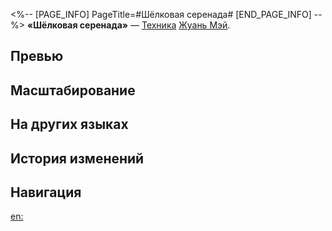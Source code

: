 <%-- [PAGE_INFO]
PageTitle=#Шёлковая серенада#
[END_PAGE_INFO] --%>
{{Навык Инфобокс
|Название         = Шёлковая серенада
|Изображение      = Навык Шёлковая серенада.png
|Персонаж         = Жуань Мэй
|Тип              = Техника
|Тэг              = Усиление
|УронСтойк        = 
|ЭнергияГен       = 
|Энергия          = 
|Длительность     = 
|Описание         = После использования техника даёт статус Шёлковая серенада. В начале следующего боя навык персонажа активируется автоматически 1 раз. Активация этого эффекта не расходует очки навыков.<br />Пока у Жуань Мэй есть статус Шёлковая серенада в Виртуальной вселенной и Расходящейся вселенной, союзники, которые начинают бой с атаки противника, будут считаться начавшими бой с атаки уязвимости, а стойкость противников будет истощена вне зависимости от их типа уязвимости. Пробитие уязвимости таким образом накладывает эффект пробития уязвимости, сходный с типом атаки персонажа. Каждое имеющееся благословение (до макс. 20 шт.) повышает урон стойкости этой атаки на доп. 100%. Если эта атака пробивает уязвимость противника, она наносит доп. урон пробития, равный 100% от урона ледяного пробития Жуань Мэй.
|Свойство1        = 
|Масштабирование1 = 
}}
'''«Шёлковая серенада»''' — [[Техника]] [[Жуань Мэй]].

==Превью==
{{Превью
|Файл = Шёлковая серенада Превью
}}

==Масштабирование==


==На других языках==
{{На других языках
|en   = Silken Serenade
|zhs  = 拭琴抚罗袂
|zht  = 拭琴撫羅袂
|ja   = {{Rubi|琴拭|ことぬぐ}}い、{{Rubi|霓裳撫|げいしょうな}}でる
|ko   = 매무새를 가다듬으며
|es   = Serenata sedosa
|fr   = Sérénade de soie
|ru   = Шёлковая серенада
|th   = Silken Serenade
|vi   = Dạ Khúc Lụa Là
|de   = Wisch die Zither, streich die Ärmel
|id   = Silken Serenade
|pt   = Serenata de Seda
}}

==История изменений==
{{История изменений|3.5}}

==Навигация==
{{Навык Навбокс|Жуань Мэй}}

[[en:]]